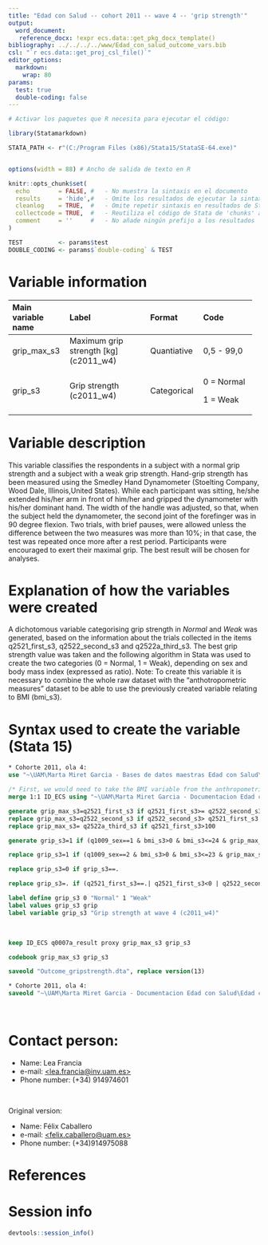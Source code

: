 ```yaml
---
title: "Edad con Salud -- cohort 2011 -- wave 4 -- 'grip strength'" 
output:
  word_document:
   reference_docx: !expr ecs.data::get_pkg_docx_template()
bibliography: ../../../../www/Edad_con_salud_outcome_vars.bib 
csl: "`r ecs.data::get_proj_csl_file()`"
editor_options: 
  markdown:
    wrap: 80
params:
  test: true
  double-coding: false
---
```


```r
# Activar los paquetes que R necesita para ejecutar el código:

library(Statamarkdown)

STATA_PATH <- r"(C:/Program Files (x86)/Stata15/StataSE-64.exe)"


options(width = 88) # Ancho de salida de texto en R

knitr::opts_chunk$set( 
  echo        = FALSE, #   - No muestra la sintaxis en el documento
  results     = 'hide',#   - Omite los resultados de ejecutar la sintaxis
  cleanlog    = TRUE,  #   - Omite repetir sintaxis en resultados de Stata
  collectcode = TRUE,  #   - Reutiliza el código de Stata de 'chunks' anteriores
  comment     = ''     #   - No añade ningún prefijo a los resultados
)

TEST          <- params$test
DOUBLE_CODING <- params$`double-coding` & TEST
```

# Variable information

+----------------+-------------------------+----------------+----------------+
| Main variable  | Label                   | Format         | Code           |
| name           |                         |                |                |
+:===============+:========================+:===============+:===============+
| grip_max_s3    | Maximum grip strength   | Quantiative    | 0,5 - 99,0     |
|                | [kg] (c2011_w4)         |                |                |
+----------------+-------------------------+----------------+----------------+
| grip_s3        | Grip strength           | Categorical    | 0 = Normal     |
|                | (c2011_w4)              |                |                |
|                |                         |                | 1 = Weak       |
+----------------+-------------------------+----------------+----------------+

# Variable description

This variable classifies the respondents in a subject with a normal grip
strength and a subject with a weak grip strength. Hand-grip strength has been
measured using the Smedley Hand Dynamometer (Stoelting Company, Wood Dale,
Illinois,United States). While each participant was sitting, he/she extended
his/her arm in front of him/her and gripped the dynamometer with his/her
dominant hand. The width of the handle was adjusted, so that, when the subject
held the dynamometer, the second joint of the forefinger was in 90 degree
flexion. Two trials, with brief pauses, were allowed unless the difference
between the two measures was more than 10%; in that case, the test was repeated
once more after a rest period. Participants were encouraged to exert their
maximal grip. The best result will be chosen for analyses.

# Explanation of how the variables were created

A dichotomous variable categorising grip strength in *Normal* and *Weak* was
generated, based on the information about the trials collected in the items
q2521_first_s3, q2522_second_s3 and q2522a_third_s3. The best grip strength
value was taken and the following algorithm in Stata was used to create the two
categories (0 = Normal, 1 = Weak), depending on sex and body mass index
(expressed as ratio). Note: To create this variable it is necessary to combine
the whole raw dataset with the "anthotropometric measures" dataset to be able to
use the previously created variable relating to BMI (bmi_s3).

# Syntax used to create the variable (Stata 15)

```stata
* Cohorte 2011, ola 4:
use "~\UAM\Marta Miret Garcia - Bases de datos maestras Edad con Salud\Ola_4\Cohorte 2011\rawdata_c2011w4.dta"

```

```stata
/* First, we would need to take the BMI variable from the anthropometrics measures outcomes dataset */
merge 1:1 ID_ECS using "~\UAM\Marta Miret Garcia - Documentacion Edad con Salud\Edad con salud - Ola 4\Outcomes\Cohorte 2011\Outcome datasets\Outcome_anthropometricmeasures.dta"

generate grip_max_s3=q2521_first_s3 if q2521_first_s3>= q2522_second_s3 | q2522_second_s3==.
replace grip_max_s3=q2522_second_s3 if q2522_second_s3> q2521_first_s3 | q2521_first_s3==.
replace grip_max_s3= q2522a_third_s3 if q2521_first_s3>100

generate grip_s3=1 if (q1009_sex==1 & bmi_s3>0 & bmi_s3<=24 & grip_max_s3<=29)|( q1009_sex==1 & bmi_s3>24 & bmi_s3<=26 & grip_max_s3<=30)| (q1009_sex==1 & bmi_s3>26 & bmi_s3<=28 & grip_max_s3<=30) | (q1009_sex==1 & bmi_s3>28 & bmi_s3<=40 & grip_max_s3<=32)

replace grip_s3=1 if (q1009_sex==2 & bmi_s3>0 & bmi_s3<=23 & grip_max_s3<=17)|( q1009_sex==2 & bmi_s3>23 & bmi_s3<=26 & grip_max_s3<=17.3)| (q1009_sex==2 & bmi_s3>26 & bmi_s3<=29 & grip_max_s3<=18) | (q1009_sex==2 & bmi_s3>29 & bmi_s3<=40 & grip_max_s3<=21)

replace grip_s3=0 if grip_s3==.

replace grip_s3=. if (q2521_first_s3==.| q2521_first_s3<0 | q2522_second_s3==. | q2522_second_s3 < 0 | bmi_s3>=50 | bmi_s3==.) | (q2521_first_s3>100 & q2522_second_s3>100)

label define grip_s3 0 "Normal" 1 "Weak"
label values grip_s3 grip
label variable grip_s3 "Grip strength at wave 4 (c2011_w4)"

```

<br>

```stata

keep ID_ECS q0007a_result proxy grip_max_s3 grip_s3

codebook grip_max_s3 grip_s3
```

```stata

saveold "Outcome_gripstrength.dta", replace version(13)
```

```stata
* Cohorte 2011, ola 4:
saveold "~\UAM\Marta Miret Garcia - Documentacion Edad con Salud\Edad con salud - Ola 4\Outcomes\Cohorte 2011\Outcome datasets\Outcome_gripstrength.dta", replace version(13)

```

<br>

# Contact person:

-   Name: Lea Francia
-   e-mail:
    [\<lea.francia\@inv.uam.es\>](mailto:nombre.buzon@institucion.org){.email}
-   Phone number: (+34) 914974601

<br>

Original version:

-   Name: Félix Caballero
-   e-mail:
    [\<felix.caballero\@uam.es\>](mailto:nombre.buzon@institucion.org){.email}
-   Phone number: (+34)914975088

# References

::: {#refs}
:::

\newpage

# Session info

```r
devtools::session_info()
```

